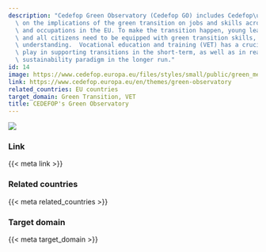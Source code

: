 ```yaml
---
description: "Cedefop Green Observatory (Cedefop GO) includes Cedefop\u2019s work\
  \ on the implications of the green transition on jobs and skills across sectors\
  \ and occupations in the EU. To make the transition happen, young learners, workers\
  \ and all citizens need to be equipped with green transition skills, knowledge and\
  \ understanding.  Vocational education and training (VET) has a crucial role to\
  \ play in supporting transitions in the short-term, as well as in reaching a new\
  \ sustainability paradigm in the longer run."
id: 14
image: https://www.cedefop.europa.eu/files/styles/small/public/green_meets_digital_photo_ckalawinstock.adobe_.com_.png?itok=0Bc1QEeI
link: https://www.cedefop.europa.eu/en/themes/green-observatory
related_countries: EU countries
target_domain: Green Transition, VET
title: CEDEFOP's Green Observatory
---
```


![]({{< meta image >}})

### Link

{{< meta link >}}

### Related countries

{{< meta related_countries >}}

### Target domain

{{< meta target_domain >}}

